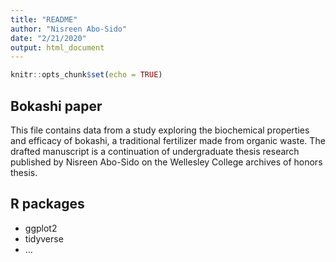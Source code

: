 ```yaml
---
title: "README"
author: "Nisreen Abo-Sido"
date: "2/21/2020"
output: html_document
---
```


```r
knitr::opts_chunk$set(echo = TRUE)
```

## Bokashi paper
This file contains data from a study exploring the biochemical properties and efficacy of bokashi, a traditional fertilizer made from organic waste.  The drafted manuscript is a continuation of undergraduate thesis research published by Nisreen Abo-Sido on the Wellesley College archives of honors thesis.

## R packages
- ggplot2
- tidyverse
- ...

